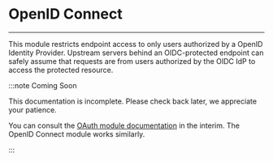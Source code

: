 # OpenID Connect

---

This module restricts endpoint access to only users authorized by a OpenID
Identity Provider. Upstream servers behind an OIDC-protected endpoint can
safely assume that requests are from users authorized by the OIDC IdP to access
the protected resource.

:::note Coming Soon

This documentation is incomplete. Please check back later, we appreciate your
patience.

You can consult the [OAuth module documentation](/http/oauth) in the interim.
The OpenID Connect module works similarly.

:::
